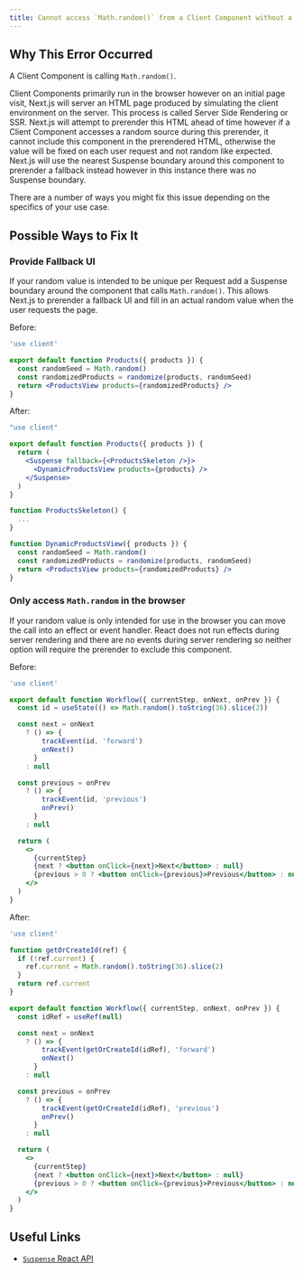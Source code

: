 ```yaml
---
title: Cannot access `Math.random()` from a Client Component without a fallback UI defined
---
```


## Why This Error Occurred

A Client Component is calling `Math.random()`.

Client Components primarily run in the browser however on an initial page visit, Next.js will server an HTML page produced by simulating the client environment on the server. This process is called Server Side Rendering or SSR. Next.js will attempt to prerender this HTML ahead of time however if a Client Component accesses a random source during this prerender, it cannot include this component in the prerendered HTML, otherwise the value will be fixed on each user request and not random like expected. Next.js will use the nearest Suspense boundary around this component to prerender a fallback instead however in this instance there was no Suspense boundary.

There are a number of ways you might fix this issue depending on the specifics of your use case.

## Possible Ways to Fix It

### Provide Fallback UI

If your random value is intended to be unique per Request add a Suspense boundary around the component that calls `Math.random()`. This allows Next.js to prerender a fallback UI and fill in an actual random value when the user requests the page.

Before:

```jsx filename="app/products.js"
'use client'

export default function Products({ products }) {
  const randomSeed = Math.random()
  const randomizedProducts = randomize(products, randomSeed)
  return <ProductsView products={randomizedProducts} />
}
```

After:

```jsx filename="app/products.js"
"use client"

export default function Products({ products }) {
  return (
    <Suspense fallback={<ProductsSkeleton />}>
      <DynamicProductsView products={products} />
    </Suspense>
  )
}

function ProductsSkeleton() {
  ...
}

function DynamicProductsView({ products }) {
  const randomSeed = Math.random()
  const randomizedProducts = randomize(products, randomSeed)
  return <ProductsView products={randomizedProducts} />
}
```

### Only access `Math.random` in the browser

If your random value is only intended for use in the browser you can move the call into an effect or event handler. React does not run effects during server rendering and there are no events during server rendering so neither option will require the prerender to exclude this component.

Before:

```jsx filename="app/products.js"
'use client'

export default function Workflow({ currentStep, onNext, onPrev }) {
  const id = useState(() => Math.random().toString(36).slice(2))

  const next = onNext
    ? () => {
        trackEvent(id, 'forward')
        onNext()
      }
    : null

  const previous = onPrev
    ? () => {
        trackEvent(id, 'previous')
        onPrev()
      }
    : null

  return (
    <>
      {currentStep}
      {next ? <button onClick={next}>Next</button> : null}
      {previous > 0 ? <button onClick={previous}>Previous</button> : null}
    </>
  )
}
```

After:

```jsx filename="app/products.js"
'use client'

function getOrCreateId(ref) {
  if (!ref.current) {
    ref.current = Math.random().toString(36).slice(2)
  }
  return ref.current
}

export default function Workflow({ currentStep, onNext, onPrev }) {
  const idRef = useRef(null)

  const next = onNext
    ? () => {
        trackEvent(getOrCreateId(idRef), 'forward')
        onNext()
      }
    : null

  const previous = onPrev
    ? () => {
        trackEvent(getOrCreateId(idRef), 'previous')
        onPrev()
      }
    : null

  return (
    <>
      {currentStep}
      {next ? <button onClick={next}>Next</button> : null}
      {previous > 0 ? <button onClick={previous}>Previous</button> : null}
    </>
  )
}
```

## Useful Links

- [`Suspense` React API](https://react.dev/reference/react/Suspense)
